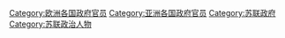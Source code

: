 [[Category:欧洲各国政府官员|Category:欧洲各国政府官员]]
[[Category:亚洲各国政府官员|Category:亚洲各国政府官员]]
[[Category:苏联政府|Category:苏联政府]]
[[Category:苏联政治人物|Category:苏联政治人物]]